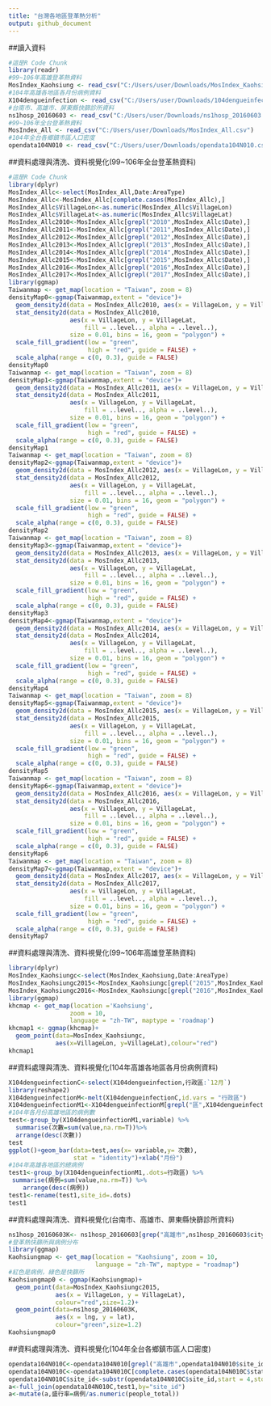 ```yaml
---
title: "台灣各地區登革熱分析"
output: github_document
---
```


##讀入資料
```r
#這是R Code Chunk
library(readr)
#99~106年高雄登革熱資料
MosIndex_Kaohsiung <- read_csv("C:/Users/user/Downloads/MosIndex_Kaohsiung.csv")
#104年高雄各地區各月份病例資料
X104dengueinfection <- read_csv("C:/Users/user/Downloads/104dengueinfection.csv")
#台南市、高雄市、屏東縣快篩診所資料
ns1hosp_20160603 <- read_csv("C:/Users/user/Downloads/ns1hosp_20160603.csv")
#99~106年全台登革熱資料
MosIndex_All <- read_csv("C:/Users/user/Downloads/MosIndex_All.csv")
#104年全台各鄉鎮市區人口密度
opendata104N010 <- read_csv("C:/Users/user/Downloads/opendata104N010.csv")
```

##資料處理與清洗、資料視覺化(99~106年全台登革熱資料)
```r
#這是R Code Chunk
library(dplyr)
MosIndex_Allc<-select(MosIndex_All,Date:AreaType)
MosIndex_Allc<-MosIndex_Allc[complete.cases(MosIndex_Allc),]
MosIndex_Allc$VillageLon<-as.numeric(MosIndex_Allc$VillageLon)
MosIndex_Allc$VillageLat<-as.numeric(MosIndex_Allc$VillageLat)
MosIndex_Allc2010<-MosIndex_Allc[grepl("2010",MosIndex_Allc$Date),]
MosIndex_Allc2011<-MosIndex_Allc[grepl("2011",MosIndex_Allc$Date),]
MosIndex_Allc2012<-MosIndex_Allc[grepl("2012",MosIndex_Allc$Date),]
MosIndex_Allc2013<-MosIndex_Allc[grepl("2013",MosIndex_Allc$Date),]
MosIndex_Allc2014<-MosIndex_Allc[grepl("2014",MosIndex_Allc$Date),]
MosIndex_Allc2015<-MosIndex_Allc[grepl("2015",MosIndex_Allc$Date),]
MosIndex_Allc2016<-MosIndex_Allc[grepl("2016",MosIndex_Allc$Date),]
MosIndex_Allc2017<-MosIndex_Allc[grepl("2017",MosIndex_Allc$Date),]
library(ggmap)
Taiwanmap <- get_map(location = "Taiwan", zoom = 8)
densityMap0<-ggmap(Taiwanmap,extent = "device")+ 
  geom_density2d(data = MosIndex_Allc2010, aes(x = VillageLon, y = VillageLat), size = 0.3)+
  stat_density2d(data = MosIndex_Allc2010, 
                 aes(x = VillageLon, y = VillageLat, 
                     fill = ..level.., alpha = ..level..), 
                 size = 0.01, bins = 16, geom = "polygon") + 
  scale_fill_gradient(low = "green", 
                      high = "red", guide = FALSE) + 
  scale_alpha(range = c(0, 0.3), guide = FALSE)
densityMap0
Taiwanmap <- get_map(location = "Taiwan", zoom = 8)
densityMap1<-ggmap(Taiwanmap,extent = "device")+ 
  geom_density2d(data = MosIndex_Allc2011, aes(x = VillageLon, y = VillageLat), size = 0.3)+
  stat_density2d(data = MosIndex_Allc2011, 
                 aes(x = VillageLon, y = VillageLat, 
                     fill = ..level.., alpha = ..level..), 
                 size = 0.01, bins = 16, geom = "polygon") + 
  scale_fill_gradient(low = "green", 
                      high = "red", guide = FALSE) + 
  scale_alpha(range = c(0, 0.3), guide = FALSE)
densityMap1
Taiwanmap <- get_map(location = "Taiwan", zoom = 8)
densityMap2<-ggmap(Taiwanmap,extent = "device")+ 
  geom_density2d(data = MosIndex_Allc2012, aes(x = VillageLon, y = VillageLat), size = 0.3)+
  stat_density2d(data = MosIndex_Allc2012, 
                 aes(x = VillageLon, y = VillageLat, 
                     fill = ..level.., alpha = ..level..), 
                 size = 0.01, bins = 16, geom = "polygon") + 
  scale_fill_gradient(low = "green", 
                      high = "red", guide = FALSE) + 
  scale_alpha(range = c(0, 0.3), guide = FALSE)
densityMap2
Taiwanmap <- get_map(location = "Taiwan", zoom = 8)
densityMap3<-ggmap(Taiwanmap,extent = "device")+ 
  geom_density2d(data = MosIndex_Allc2013, aes(x = VillageLon, y = VillageLat), size = 0.3)+
  stat_density2d(data = MosIndex_Allc2013, 
                 aes(x = VillageLon, y = VillageLat, 
                     fill = ..level.., alpha = ..level..), 
                 size = 0.01, bins = 16, geom = "polygon") + 
  scale_fill_gradient(low = "green", 
                      high = "red", guide = FALSE) + 
  scale_alpha(range = c(0, 0.3), guide = FALSE)
densityMap3
densityMap4<-ggmap(Taiwanmap,extent = "device")+ 
  geom_density2d(data = MosIndex_Allc2014, aes(x = VillageLon, y = VillageLat), size = 0.3)+
  stat_density2d(data = MosIndex_Allc2014, 
                 aes(x = VillageLon, y = VillageLat, 
                     fill = ..level.., alpha = ..level..), 
                 size = 0.01, bins = 16, geom = "polygon") + 
  scale_fill_gradient(low = "green", 
                      high = "red", guide = FALSE) + 
  scale_alpha(range = c(0, 0.3), guide = FALSE)
densityMap4
Taiwanmap <- get_map(location = "Taiwan", zoom = 8)
densityMap5<-ggmap(Taiwanmap,extent = "device")+ 
  geom_density2d(data = MosIndex_Allc2015, aes(x = VillageLon, y = VillageLat), size = 0.3)+
  stat_density2d(data = MosIndex_Allc2015, 
                 aes(x = VillageLon, y = VillageLat, 
                     fill = ..level.., alpha = ..level..), 
                 size = 0.01, bins = 16, geom = "polygon") + 
  scale_fill_gradient(low = "green", 
                      high = "red", guide = FALSE) + 
  scale_alpha(range = c(0, 0.3), guide = FALSE)
densityMap5
Taiwanmap <- get_map(location = "Taiwan", zoom = 8)
densityMap6<-ggmap(Taiwanmap,extent = "device")+ 
  geom_density2d(data = MosIndex_Allc2016, aes(x = VillageLon, y = VillageLat), size = 0.3)+
  stat_density2d(data = MosIndex_Allc2016, 
                 aes(x = VillageLon, y = VillageLat, 
                     fill = ..level.., alpha = ..level..), 
                 size = 0.01, bins = 16, geom = "polygon") + 
  scale_fill_gradient(low = "green", 
                      high = "red", guide = FALSE) + 
  scale_alpha(range = c(0, 0.3), guide = FALSE)
densityMap6
Taiwanmap <- get_map(location = "Taiwan", zoom = 8)
densityMap7<-ggmap(Taiwanmap,extent = "device")+ 
  geom_density2d(data = MosIndex_Allc2017, aes(x = VillageLon, y = VillageLat), size = 0.3)+
  stat_density2d(data = MosIndex_Allc2017, 
                 aes(x = VillageLon, y = VillageLat, 
                     fill = ..level.., alpha = ..level..), 
                 size = 0.01, bins = 16, geom = "polygon") + 
  scale_fill_gradient(low = "green", 
                      high = "red", guide = FALSE) + 
  scale_alpha(range = c(0, 0.3), guide = FALSE)
densityMap7
```

##資料處理與清洗、資料視覺化(99~106年高雄登革熱資料)
```r
library(dplyr)
MosIndex_Kaohsiungc<-select(MosIndex_Kaohsiung,Date:AreaType)
MosIndex_Kaohsiungc2015<-MosIndex_Kaohsiungc[grepl("2015",MosIndex_Kaohsiungc$Date),]
MosIndex_Kaohsiungc2016<-MosIndex_Kaohsiungc[grepl("2016",MosIndex_Kaohsiungc$Date),]
library(ggmap)
khcmap <- get_map(location ='Kaohsiung', 
                 zoom = 10,
                 language = "zh-TW", maptype = 'roadmap')
khcmap1 <- ggmap(khcmap)+ 
  geom_point(data=MosIndex_Kaohsiungc, 
             aes(x=VillageLon, y=VillageLat),colour="red")
khcmap1
```
##資料處理與清洗、資料視覺化(104年高雄各地區各月份病例資料)
```r
X104dengueinfectionC<-select(X104dengueinfection,行政區:`12月`)
library(reshape2)
X104dengueinfectionM<-melt(X104dengueinfectionC,id.vars = "行政區")
X104dengueinfectionM1<-X104dengueinfectionM[grepl("區",X104dengueinfectionM$行政區),]
#104年各月份高雄地區的病例數
test<-group_by(X104dengueinfectionM1,variable) %>%
  summarise(次數=sum(value,na.rm=T))%>%
  arrange(desc(次數))
test
ggplot()+geom_bar(data=test,aes(x= variable,y= 次數),
                  stat = "identity")+xlab("月份")
#104年高雄各地區的總病例
test1<-group_by(X104dengueinfectionM1,.dots=行政區) %>%
 summarise(病例=sum(value,na.rm=T)) %>%
    arrange(desc(病例))
test1<-rename(test1,site_id=.dots)
test1
```
##資料處理與清洗、資料視覺化(台南市、高雄市、屏東縣快篩診所資料)
```r
ns1hosp_20160603K<- ns1hosp_20160603[grep("高雄市",ns1hosp_20160603$city),]
#登革熱快篩所與病例分布
library(ggmap)
Kaohsiungmap <- get_map(location = "Kaohsiung", zoom = 10,
                        language = "zh-TW", maptype = "roadmap")
#紅色是病例，綠色是快篩所
Kaohsiungmap0 <- ggmap(Kaohsiungmap)+ 
  geom_point(data=MosIndex_Kaohsiungc2015, 
             aes(x = VillageLon, y = VillageLat),
             colour="red",size=1.2)+
  geom_point(data=ns1hosp_20160603K, 
             aes(x = lng, y = lat),
             colour="green",size=1.2)
Kaohsiungmap0
```
##資料處理與清洗、資料視覺化(104年全台各鄉鎮市區人口密度)
```r
opendata104N010C<-opendata104N010[grepl("高雄市",opendata104N010$site_id),]
opendata104N010C<-opendata104N010C[complete.cases(opendata104N010C$statistic_yyy),]
opendata104N010C$site_id<-substr(opendata104N010C$site_id,start = 4,stop = 7)
a<-full_join(opendata104N010C,test1,by="site_id")
a<-mutate(a,盛行率=病例/as.numeric(people_total))
```